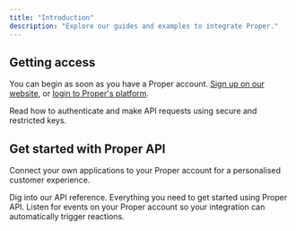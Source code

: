 ```yaml
---
title: "Introduction"
description: "Explore our guides and examples to integrate Proper."
---
```


## Getting access

You can begin as soon as you have a Proper account. [Sign up on our website](https://helloproper.com), or [login to Proper's platform](https://app.helloproper.com).

<CardGroup cols={2}>
  <Card
    title="API keys"
    icon="key"
    href="/apikeys"
  >
    Read how to authenticate and make API requests using secure and restricted keys.
  </Card>
</CardGroup>

## Get started with Proper API

Connect your own applications to your Proper account for a personalised customer experience.

<CardGroup cols={2}>
  <Card
    title="API rerefence"
    icon="code"
    href="/api-reference"
  >
    Dig into our API reference. Everything you need to get started using Proper API.
  </Card>
  <Card
    title="Webhooks"
    icon="code-compare"
    href="https://mintlify.com/docs/components/accordion"
  >
    Listen for events on your Proper account so your integration can automatically trigger reactions.
  </Card>
</CardGroup>
